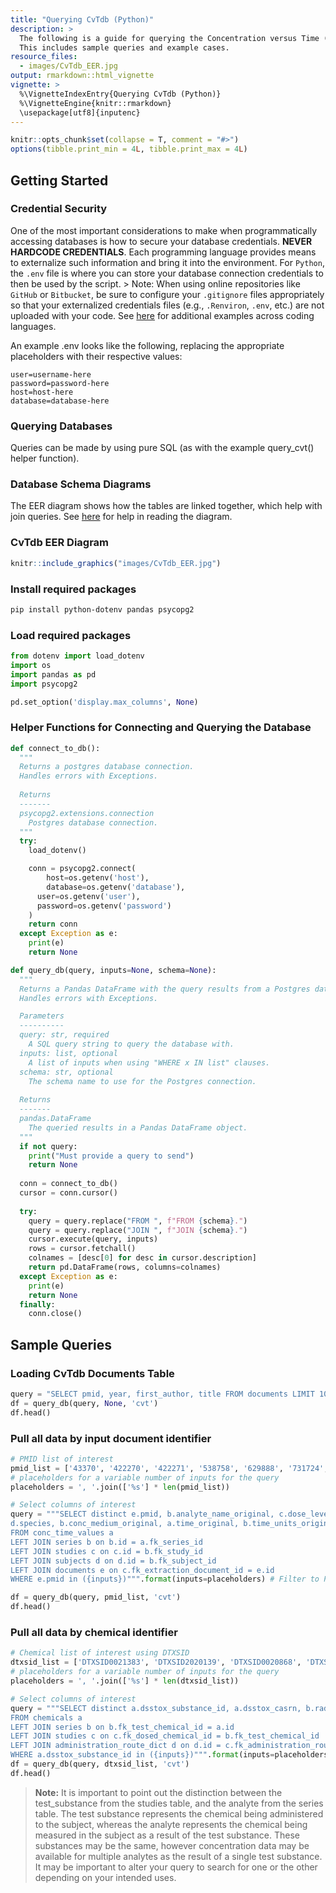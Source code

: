 ```yaml
---
title: "Querying CvTdb (Python)"
description: >
  The following is a guide for querying the Concentration versus Time (CvT) database with Python.
  This includes sample queries and example cases.
resource_files:
  - images/CvTdb_EER.jpg
output: rmarkdown::html_vignette
vignette: >
  %\VignetteIndexEntry{Querying CvTdb (Python)}
  %\VignetteEngine{knitr::rmarkdown}
  \usepackage[utf8]{inputenc}
---
```


```r
knitr::opts_chunk$set(collapse = T, comment = "#>")
options(tibble.print_min = 4L, tibble.print_max = 4L)
```

## Getting Started

### Credential Security

One of the most important considerations to make when programmatically accessing databases is how to secure your database credentials. **NEVER HARDCODE CREDENTIALS**. Each programming language provides means to externalize such information and bring it into the environment. For `Python`, the `.env` file is where you can store your database connection credentials to then be used by the script. \> Note: When using online repositories like `GitHub` or `Bitbucket`, be sure to configure your `.gitignore` files appropriately so that your externalized credentials files (e.g., `.Renviron`, `.env`, etc.) are not uploaded with your code. See [here](https://github.com/github/gitignore) for additional examples across coding languages.

An example .env looks like the following, replacing the appropriate placeholders with their respective values:

    user=username-here
    password=password-here
    host=host-here
    database=database-here

### Querying Databases

Queries can be made by using pure SQL (as with the example query_cvt() helper function).

### Database Schema Diagrams

The EER diagram shows how the tables are linked together, which help with join queries. See [here](https://www.lucidchart.com/pages/ER-diagram-symbols-and-meaning) for help in reading the diagram.

### CvTdb EER Diagram

```r
knitr::include_graphics("images/CvTdb_EER.jpg")
```

### Install required packages

```bash
pip install python-dotenv pandas psycopg2
```

### Load required packages

```python
from dotenv import load_dotenv
import os
import pandas as pd
import psycopg2

pd.set_option('display.max_columns', None)
```

### Helper Functions for Connecting and Querying the Database

```python
def connect_to_db():
  """
  Returns a postgres database connection.
  Handles errors with Exceptions.
  
  Returns
  -------
  psycopg2.extensions.connection
    Postgres database connection.
  """
  try:
    load_dotenv()

    conn = psycopg2.connect(
	    host=os.getenv('host'),
	    database=os.getenv('database'),
  	  user=os.getenv('user'),
  	  password=os.getenv('password')
    )
    return conn
  except Exception as e:
    print(e)
    return None

def query_db(query, inputs=None, schema=None):
  """
  Returns a Pandas DataFrame with the query results from a Postgres database.
  Handles errors with Exceptions.

  Parameters
  ----------
  query: str, required
    A SQL query string to query the database with.
  inputs: list, optional
    A list of inputs when using "WHERE x IN list" clauses.
  schema: str, optional
    The schema name to use for the Postgres connection.
  
  Returns
  -------
  pandas.DataFrame
    The queried results in a Pandas DataFrame object.
  """
  if not query:
    print("Must provide a query to send")
    return None
  
  conn = connect_to_db()
  cursor = conn.cursor()
  
  try:
    query = query.replace("FROM ", f"FROM {schema}.")
    query = query.replace("JOIN ", f"JOIN {schema}.")
    cursor.execute(query, inputs)
    rows = cursor.fetchall()
    colnames = [desc[0] for desc in cursor.description]
    return pd.DataFrame(rows, columns=colnames)
  except Exception as e:
    print(e)
    return None
  finally:
    conn.close()
```

## Sample Queries

### Loading CvTdb Documents Table

```python
query = "SELECT pmid, year, first_author, title FROM documents LIMIT 10"
df = query_db(query, None, 'cvt')
df.head()
```

### Pull all data by input document identifier

```python
# PMID list of interest
pmid_list = ['43370', '422270', '422271', '538758', '629888', '731724', '734422', '843463', '843464', '926203']
# placeholders for a variable number of inputs for the query
placeholders = ', '.join(['%s'] * len(pmid_list))

# Select columns of interest
query = """SELECT distinct e.pmid, b.analyte_name_original, c.dose_level_original, c.dose_level_original_units, 
d.species, b.conc_medium_original, a.time_original, b.time_units_original, a.conc_original, b.conc_units_original 
FROM conc_time_values a 
LEFT JOIN series b on b.id = a.fk_series_id 
LEFT JOIN studies c on c.id = b.fk_study_id 
LEFT JOIN subjects d on d.id = b.fk_subject_id 
LEFT JOIN documents e on c.fk_extraction_document_id = e.id 
WHERE e.pmid in ({inputs})""".format(inputs=placeholders) # Filter to PMID of interest, substituting the list length for inputs by placeholders

df = query_db(query, pmid_list, 'cvt')
df.head()
```

### Pull all data by chemical identifier

```python
# Chemical list of interest using DTXSID
dtxsid_list = ['DTXSID0021383', 'DTXSID2020139', 'DTXSID0020868', 'DTXSID4020533', 'DTXSID0020442']
# placeholders for a variable number of inputs for the query
placeholders = ', '.join(['%s'] * len(dtxsid_list))

# Select columns of interest
query = """SELECT distinct a.dsstox_substance_id, a.dsstox_casrn, b.radiolabeled, c.test_substance_name_original, b.analyte_name_original, d.administration_route_original
FROM chemicals a 
LEFT JOIN series b on b.fk_test_chemical_id = a.id 
LEFT JOIN studies c on c.fk_dosed_chemical_id = b.fk_test_chemical_id 
LEFT JOIN administration_route_dict d on d.id = c.fk_administration_route 
WHERE a.dsstox_substance_id in ({inputs})""".format(inputs=placeholders)
df = query_db(query, dtxsid_list, 'cvt')
df.head()
```

> **Note:** It is important to point out the distinction between the test_substance from the studies table, and the analyte from the series table. The test substance represents the chemical being administered to the subject, whereas the analyte represents the chemical being measured in the subject as a result of the test substance. These substances may be the same, however concentration data may be available for multiple analytes as the result of a single test substance. It may be important to alter your query to search for one or the other depending on your intended uses.
